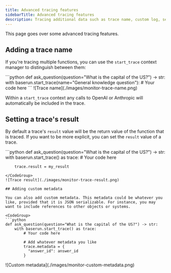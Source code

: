 ```yaml
---
title: Advanced tracing features
sidebarTitle: Advanced tracing features
description: Tracing additional data such as trace name, custom log, session ID, etc
---
```


This page goes over some advanced tracing features.

## Adding a trace name

If you're tracing multiple functions, you can use the `start_trace` context manager to distinguish between them:

<CodeGroup>
  ```python 
  def ask_question(question="What is the capital of the US?") -> str:
    with baserun.start_trace(name="General knowledge question"): # Your code here
  ```
</CodeGroup>
![Trace name](./images/monitor-trace-name.png)

Within a `start_trace` context any calls to OpenAI or Anthropic will automatically be included in the trace.

## Setting a trace's result

By default a trace's `result` value will be the return value of the function that is traced. If you want to be more explicit, you can set the `result` value of a trace.

<CodeGroup>
```python
def ask_question(question="What is the capital of the US?") -> str:
    with baserun.start_trace() as trace:
        # Your code here

        trace.result = my_result

````
</CodeGroup>
![Trace result](./images/monitor-trace-result.png)

## Adding custom metadata

You can also add custom metadata. This metadata could be whatever you like, provided that it is JSON serializable. For instance, you may want to include references to other objects or systems.

<CodeGroup>
```python
def ask_question(question="What is the capital of the US?") -> str:
    with baserun.start_trace() as trace:
        # Your code here

        # Add whatever metadata you like
        trace.metadata = {
          "answer_id": answer_id
        }
````

</CodeGroup>
![Custom metadata](./images/monitor-custom-metadata.png)
